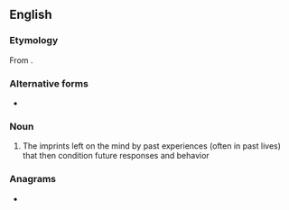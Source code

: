 ==English==

===Etymology===
From {{etyl|sa|en}} {{m|sa|संस्कार||impression}}.

===Alternative forms===
* {{l|en|samskara}}

===Noun===
{{wikipedia}}
{{en-noun}}

# {{lb|en|Hinduism}} The imprints left on the mind by past experiences (often in past lives) that then condition future responses and behavior

===Anagrams===
* {{anagrams|en|Arkansas}}